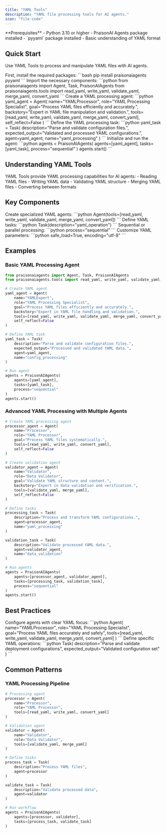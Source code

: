 ```yaml
---
title: "YAML Tools"
description: "YAML file processing tools for AI agents."
icon: "file-code"
---
```


<Note>
  **Prerequisites**
  - Python 3.10 or higher
  - PraisonAI Agents package installed
  - `pyyaml` package installed
  - Basic understanding of YAML format
</Note>

## Quick Start

Use YAML Tools to process and manipulate YAML files with AI agents.

<Steps>
  <Step title="Install Dependencies">
    First, install the required packages:
    ```bash
    pip install praisonaiagents pyyaml
    ```
  </Step>

  <Step title="Import Components">
    Import the necessary components:
    ```python
    from praisonaiagents import Agent, Task, PraisonAIAgents
    from praisonaiagents.tools import read_yaml, write_yaml, validate_yaml, merge_yaml, convert_yaml
    ```
  </Step>

  <Step title="Create Agent">
    Create a YAML processing agent:
    ```python
    yaml_agent = Agent(
        name="YAMLProcessor",
        role="YAML Processing Specialist",
        goal="Process YAML files efficiently and accurately.",
        backstory="Expert in YAML file manipulation and validation.",
        tools=[read_yaml, write_yaml, validate_yaml, merge_yaml, convert_yaml],
        self_reflect=False
    )
    ```
  </Step>

  <Step title="Define Task">
    Define the YAML processing task:
    ```python
    yaml_task = Task(
        description="Parse and validate configuration files.",
        expected_output="Validated and processed YAML configurations.",
        agent=yaml_agent,
        name="yaml_processing"
    )
    ```
  </Step>

  <Step title="Run Agent">
    Initialize and run the agent:
    ```python
    agents = PraisonAIAgents(
        agents=[yaml_agent],
        tasks=[yaml_task],
        process="sequential"
    )
    agents.start()
    ```
  </Step>
</Steps>

## Understanding YAML Tools

<Card title="What are YAML Tools?" icon="question">
  YAML Tools provide YAML processing capabilities for AI agents:
  - Reading YAML files
  - Writing YAML data
  - Validating YAML structure
  - Merging YAML files
  - Converting between formats
</Card>

## Key Components

<CardGroup cols={2}>
  <Card title="YAML Agent" icon="user-robot">
    Create specialized YAML agents:
    ```python
    Agent(tools=[read_yaml, write_yaml, validate_yaml, merge_yaml, convert_yaml])
    ```
  </Card>
  <Card title="YAML Task" icon="list-check">
    Define YAML tasks:
    ```python
    Task(description="yaml_operation")
    ```
  </Card>
  <Card title="Process Types" icon="arrows-split-up-and-left">
    Sequential or parallel processing:
    ```python
    process="sequential"
    ```
  </Card>
  <Card title="YAML Options" icon="sliders">
    Customize YAML parameters:
    ```python
    safe_load=True, encoding="utf-8"
    ```
  </Card>
</CardGroup>

## Examples

### Basic YAML Processing Agent

```python
from praisonaiagents import Agent, Task, PraisonAIAgents
from praisonaiagents.tools import read_yaml, write_yaml, validate_yaml, merge_yaml, convert_yaml

# Create YAML agent
yaml_agent = Agent(
    name="YAMLExpert",
    role="YAML Processing Specialist",
    goal="Process YAML files efficiently and accurately.",
    backstory="Expert in YAML file handling and validation.",
    tools=[read_yaml, write_yaml, validate_yaml, merge_yaml, convert_yaml],
    self_reflect=False
)

# Define YAML task
yaml_task = Task(
    description="Parse and validate configuration files.",
    expected_output="Processed and validated YAML data.",
    agent=yaml_agent,
    name="config_processing"
)

# Run agent
agents = PraisonAIAgents(
    agents=[yaml_agent],
    tasks=[yaml_task],
    process="sequential"
)
agents.start()
```

### Advanced YAML Processing with Multiple Agents

```python
# Create YAML processing agent
processor_agent = Agent(
    name="Processor",
    role="YAML Processor",
    goal="Process YAML files systematically.",
    tools=[read_yaml, write_yaml, convert_yaml],
    self_reflect=False
)

# Create validation agent
validator_agent = Agent(
    name="Validator",
    role="Data Validator",
    goal="Validate YAML structure and content.",
    backstory="Expert in data validation and verification.",
    tools=[validate_yaml, merge_yaml],
    self_reflect=False
)

# Define tasks
processing_task = Task(
    description="Process and transform YAML configurations.",
    agent=processor_agent,
    name="yaml_processing"
)

validation_task = Task(
    description="Validate processed YAML data.",
    agent=validator_agent,
    name="data_validation"
)

# Run agents
agents = PraisonAIAgents(
    agents=[processor_agent, validator_agent],
    tasks=[processing_task, validation_task],
    process="sequential"
)
agents.start()
```

## Best Practices

<AccordionGroup>
  <Accordion title="Agent Configuration">
    Configure agents with clear YAML focus:
    ```python
    Agent(
        name="YAMLProcessor",
        role="YAML Processing Specialist",
        goal="Process YAML files accurately and safely",
        tools=[read_yaml, write_yaml, validate_yaml, merge_yaml, convert_yaml]
    )
    ```
  </Accordion>

  <Accordion title="Task Definition">
    Define specific YAML operations:
    ```python
    Task(
        description="Parse and validate deployment configurations",
        expected_output="Validated configuration set"
    )
    ```
  </Accordion>
</AccordionGroup>

## Common Patterns

### YAML Processing Pipeline
```python
# Processing agent
processor = Agent(
    name="Processor",
    role="YAML Processor",
    tools=[read_yaml, write_yaml, convert_yaml]
)

# Validation agent
validator = Agent(
    name="Validator",
    role="Data Validator",
    tools=[validate_yaml, merge_yaml]
)

# Define tasks
process_task = Task(
    description="Process YAML files",
    agent=processor
)

validate_task = Task(
    description="Validate processed data",
    agent=validator
)

# Run workflow
agents = PraisonAIAgents(
    agents=[processor, validator],
    tasks=[process_task, validate_task]
)